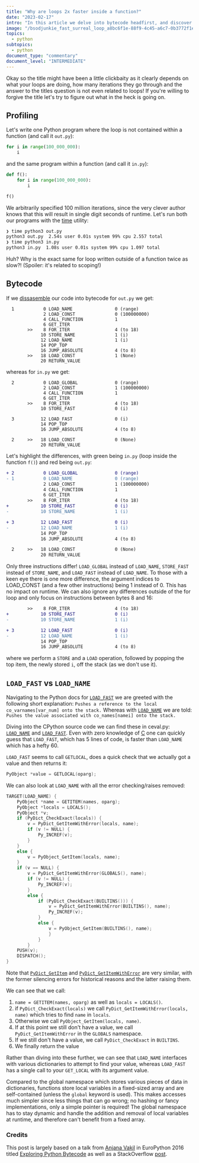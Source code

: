 ```yaml
---
title: "Why are loops 2x faster inside a function?"
date: "2023-02-17"
intro: "In this article we delve into bytecode headfirst, and discover why some instructions may be faster than others."
image: "/bsodjunkie_fast_surreal_loop_a8bc6f1e-88f9-4c45-a6c7-0b3772f1e823.png"
topics:
  - python
subtopics:
  - python
document_type: "commentary"
document_level: "INTERMEDIATE"
---
```


Okay so the title might have been a little clickbaity as it clearly depends on what your loops are doing, how many iterations they go through and the answer to the titles question is not even related to loops! If you're willing to forgive the title let's try to figure out what in the heck is going on.

## Profiling

Let's write one Python program where the loop is not contained within a function (and call it `out.py`):

```python
for i in range(100_000_000):
    i
```

and the same program within a function (and call it `in.py`):

```python
def f():
    for i in range(100_000_000):
        i

f()
```

We arbitrarily specified 100 million iterations, since the very clever author knows that this will result in single digit seconds of runtime. Let's run both our programs with the [time](<https://en.wikipedia.org/wiki/Time_(Unix)>) utility:

```bash
❯ time python3 out.py
python3 out.py  2.54s user 0.01s system 99% cpu 2.557 total
❯ time python3 in.py
python3 in.py  1.08s user 0.01s system 99% cpu 1.097 total
```

Huh? Why is the exact same for loop written outside of a function twice as slow?! (Spoiler: it's related to scoping!)

## Bytecode

If we [dissasemble](https://docs.python.org/3/library/dis.html) our code into bytecode for `out.py` we get:

```text
  1           0 LOAD_NAME                0 (range)
              2 LOAD_CONST               0 (100000000)
              4 CALL_FUNCTION            1
              6 GET_ITER
        >>    8 FOR_ITER                 4 (to 18)
             10 STORE_NAME               1 (i)
             12 LOAD_NAME                1 (i)
             14 POP_TOP
             16 JUMP_ABSOLUTE            4 (to 8)
        >>   18 LOAD_CONST               1 (None)
             20 RETURN_VALUE
```

whereas for `in.py` we get:

```text
  2           0 LOAD_GLOBAL              0 (range)
              2 LOAD_CONST               1 (100000000)
              4 CALL_FUNCTION            1
              6 GET_ITER
        >>    8 FOR_ITER                 4 (to 18)
             10 STORE_FAST               0 (i)

  3          12 LOAD_FAST                0 (i)
             14 POP_TOP
             16 JUMP_ABSOLUTE            4 (to 8)

  2     >>   18 LOAD_CONST               0 (None)
             20 RETURN_VALUE
```

Let's highlight the differences, with green being `in.py` (loop inside the function `f()`) and red being `out.py`:

```diff
+ 2           0 LOAD_GLOBAL              0 (range)
- 1           0 LOAD_NAME                0 (range)
              2 LOAD_CONST               1 (100000000)
              4 CALL_FUNCTION            1
              6 GET_ITER
        >>    8 FOR_ITER                 4 (to 18)
+            10 STORE_FAST               0 (i)
-            10 STORE_NAME               1 (i)

+ 3          12 LOAD_FAST                0 (i)
-            12 LOAD_NAME                1 (i)
             14 POP_TOP
             16 JUMP_ABSOLUTE            4 (to 8)

  2     >>   18 LOAD_CONST               0 (None)
             20 RETURN_VALUE
```

Only three instructions differ! `LOAD_GLOBAL` instead of `LOAD_NAME`, `STORE_FAST` instead of `STORE_NAME`, and `LOAD_FAST` instead of `LOAD_NAME`. To those with a keen eye there is one more difference, the argument indices to LOAD_CONST (and a few other instructions) being 1 instead of 0. This has no impact on runtime. We can also ignore any differences outside of the for loop and only focus on instructions between bytes 8 and 16:

```diff
        >>    8 FOR_ITER                 4 (to 18)
+            10 STORE_FAST               0 (i)
-            10 STORE_NAME               1 (i)

+ 3          12 LOAD_FAST                0 (i)
-            12 LOAD_NAME                1 (i)
             14 POP_TOP
             16 JUMP_ABSOLUTE            4 (to 8)
```

where we perform a `STORE` and a `LOAD` operation, followed by popping the top item, the newly stored `i`, off the stack (as we don't use it).

## `LOAD_FAST` vs `LOAD_NAME`

Navigating to the Python docs for [`LOAD_FAST`](https://docs.python.org/3.12/library/dis.html#opcode-LOAD_FAST) we are greeted with the following short explanation:
`Pushes a reference to the local co_varnames[var_num] onto the stack.` Whereas with [`LOAD_NAME`](https://docs.python.org/3.12/library/dis.html#opcode-LOAD_NAME) we are told:
`Pushes the value associated with co_names[namei] onto the stack.`

Diving into the CPython source code we can find these in ceval.py: [`LOAD_NAME`](https://github.com/python/cpython/blob/8a285df806816805484fed36dce5fd5b77a215a6/Python/ceval.c#L2961) and [`LOAD_FAST`](https://github.com/python/cpython/blob/8a285df806816805484fed36dce5fd5b77a215a6/Python/ceval.c#L1811). Even with zero knowledge of [C](<https://en.wikipedia.org/wiki/C_(programming_language)>) one can quickly guess that `LOAD_FAST`, which has 5 lines of code, is faster than `LOAD_NAME` which has a hefty 60.

`LOAD_FAST` seems to call `GETLOCAL`, does a quick check that we actually got a value and then returns it:

```c
PyObject *value = GETLOCAL(oparg);
```

We can also look at `LOAD_NAME` with all the error checking/raises removed:

```c
TARGET(LOAD_NAME) {
    PyObject *name = GETITEM(names, oparg);
    PyObject *locals = LOCALS();
    PyObject *v;
    if (PyDict_CheckExact(locals)) {
        v = PyDict_GetItemWithError(locals, name);
        if (v != NULL) {
            Py_INCREF(v);
        }
    }
    else {
        v = PyObject_GetItem(locals, name);
    }
    if (v == NULL) {
        v = PyDict_GetItemWithError(GLOBALS(), name);
        if (v != NULL) {
            Py_INCREF(v);
        }
        else {
            if (PyDict_CheckExact(BUILTINS())) {
                v = PyDict_GetItemWithError(BUILTINS(), name);
                Py_INCREF(v);
            }
            else {
                v = PyObject_GetItem(BUILTINS(), name);
                }
            }
        }
    PUSH(v);
    DISPATCH();
}
```

Note that [`PyDict_GetItem`](https://github.com/python/cpython/blob/42fee931d055a3ef8ed31abe44603b9b2856e04d/Objects/dictobject.c#L1649) and [`PyDict_GetItemWithError`](https://github.com/python/cpython/blob/42fee931d055a3ef8ed31abe44603b9b2856e04d/Objects/dictobject.c#L1770) are very similar, with the former silencing errors for historical reasons and the latter raising them.

We can see that we call:

1. `name = GETITEM(names, oparg)` as well as `locals = LOCALS()`.
2. if `PyDict_CheckExact(locals)` we call `PyDict_GetItemWithError(locals, name)` which tries to find `name` in `locals`.
3. Otherwise we call `PyObject_GetItem(locals, name)`.
4. If at this point we still don't have a value, we call `PyDict_GetItemWithError` in the `GLOBALS` namespace.
5. If we still don't have a value, we call `PyDict_CheckExact` in `BUILTINS`.
6. We finally return the value

Rather than diving into these further, we can see that `LOAD_NAME` interfaces with various dictionaries to attempt to find your value, whereas `LOAD_FAST` has a single call to your `GET_LOCAL` with its argument value.

Compared to the global namespace which stores various pieces of data in dictionaries, functions store local variables in a fixed-sized array and are self-contained (unless the `global` keyword is used). This makes accesses much simpler since less things that can go wrong; no hashing or fancy implementations, only a simple pointer is required! The global namespace has to stay dynamic and handle the addition and removal of local variables at runtime, and therefore can't benefit from a fixed array.

### Credits

This post is largely based on a talk from [Anjana Vakil](https://vakila.github.io/) in EuroPython 2016 titled [Exploring Python Bytecode](https://www.youtube.com/watch?v=GNPKBICTF2w) as well as a StackOverflow [post](https://stackoverflow.com/questions/11241523/why-does-python-code-run-faster-in-a-function).
